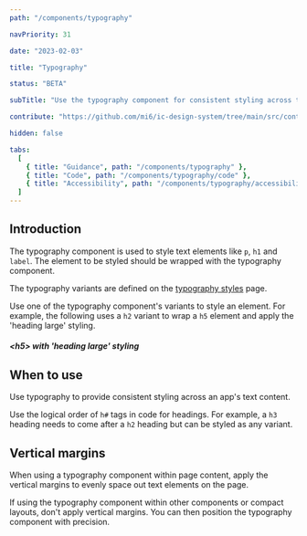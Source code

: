 ```yaml
---
path: "/components/typography"

navPriority: 31

date: "2023-02-03"

title: "Typography"

status: "BETA"

subTitle: "Use the typography component for consistent styling across typographical elements."

contribute: "https://github.com/mi6/ic-design-system/tree/main/src/content/structured/components/typography"

hidden: false

tabs:
  [
    { title: "Guidance", path: "/components/typography" },
    { title: "Code", path: "/components/typography/code" },
    { title: "Accessibility", path: "/components/typography/accessibility" },
  ]
---
```



## Introduction

The typography component is used to style text elements like `p`, `h1` and `label`. The element to be styled should be wrapped with the typography component.

The typography variants are defined on the [typography styles](/styles/typography) page.

Use one of the typography component's variants to style an element. For example, the following uses a `h2` variant to wrap a `h5` element and apply the 'heading large' styling.

<ComponentPreview>
  <IcTypography variant="h2">
    <h5>&lt;h5&gt; with 'heading large' styling</h5>
  </IcTypography>
</ComponentPreview>

## When to use

Use typography to provide consistent styling across an app's text content.

Use the logical order of `h#` tags in code for headings. For example, a `h3` heading needs to come after a `h2` heading but can be styled as any variant.

## Vertical margins

When using a typography component within page content, apply the vertical margins to evenly space out text elements on the page.

If using the typography component within other components or compact layouts, don't apply vertical margins. You can then position the typography component with precision.
